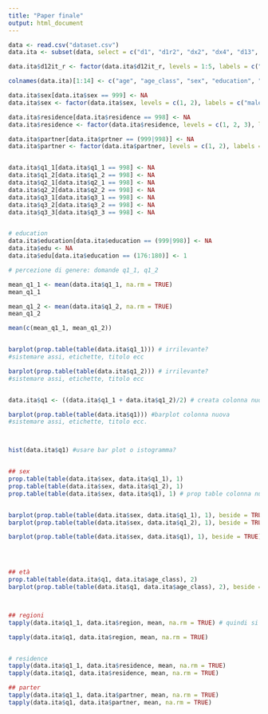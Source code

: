 ```yaml
---
title: "Paper finale"
output: html_document
---
```


```r
data <- read.csv("dataset.csv")
data.ita <- subset(data, select = c("d1", "d1r2", "dx2", "dx4", "d13", "dx21", "d12it_r", "q1_1", "q1_3", "q1_5", "q1_6", "q2_2", "q3_2", "q1_4"), subset = data$isocntry == "IT")

data.ita$d12it_r <- factor(data.ita$d12it_r, levels = 1:5, labels = c("NO", "NE", "CE", "SUD", "IS"))

colnames(data.ita)[1:14] <- c("age", "age_class", "sex", "education", "residence", "partner", "region", "q1_1", "q1_2", "q2_1", "q2_2", "q3_1", "q3_2", "q3_3")

data.ita$sex[data.ita$sex == 999] <- NA
data.ita$sex <- factor(data.ita$sex, levels = c(1, 2), labels = c("male", "female"))

data.ita$residence[data.ita$residence == 998] <- NA
data.ita$residence <- factor(data.ita$residence, levels = c(1, 2, 3), labels = c("village", "town", "city"))

data.ita$partner[data.ita$prtner == (999|998)] <- NA
data.ita$partner <- factor(data.ita$partner, levels = c(1, 2), labels = c("yes", "no"))


data.ita$q1_1[data.ita$q1_1 == 998] <- NA
data.ita$q1_2[data.ita$q1_2 == 998] <- NA
data.ita$q2_1[data.ita$q2_1 == 998] <- NA
data.ita$q2_2[data.ita$q2_2 == 998] <- NA
data.ita$q3_1[data.ita$q3_1 == 998] <- NA
data.ita$q3_2[data.ita$q3_2 == 998] <- NA
data.ita$q3_3[data.ita$q3_3 == 998] <- NA


# education
data.ita$education[data.ita$education == (999|998)] <- NA
data.ita$edu <- NA
data.ita$edu[data.ita$education == (176:180)] <- 1

```


```r
# percezione di genere: domande q1_1, q1_2

mean_q1_1 <- mean(data.ita$q1_1, na.rm = TRUE)
mean_q1_1

mean_q1_2 <- mean(data.ita$q1_2, na.rm = TRUE)
mean_q1_2

mean(c(mean_q1_1, mean_q1_2))


barplot(prop.table(table(data.ita$q1_1))) # irrilevante?
#sistemare assi, etichette, titolo ecc

barplot(prop.table(table(data.ita$q1_2))) # irrilevante?
#sistemare assi, etichette, titolo ecc


data.ita$q1 <- ((data.ita$q1_1 + data.ita$q1_2)/2) # creata colonna nuova

barplot(prop.table(table(data.ita$q1))) #barplot colonna nuova
#sistemare assi, etichette, titolo ecc.



hist(data.ita$q1) #usare bar plot o istogramma?


## sex
prop.table(table(data.ita$sex, data.ita$q1_1), 1)
prop.table(table(data.ita$sex, data.ita$q1_2), 1)
prop.table(table(data.ita$sex, data.ita$q1), 1) # prop table colonna nuova


barplot(prop.table(table(data.ita$sex, data.ita$q1_1), 1), beside = TRUE)
barplot(prop.table(table(data.ita$sex, data.ita$q1_2), 1), beside = TRUE)

barplot(prop.table(table(data.ita$sex, data.ita$q1), 1), beside = TRUE) # nero uomini, ,bianco donne




## età
prop.table(table(data.ita$q1, data.ita$age_class), 2)
barplot(prop.table(table(data.ita$q1, data.ita$age_class), 2), beside = TRUE) # proporzioni all'interno della classe d'età



## regioni
tapply(data.ita$q1_1, data.ita$region, mean, na.rm = TRUE) # quindi si possono paccare ulteriori indagini geografiche?!

tapply(data.ita$q1, data.ita$region, mean, na.rm = TRUE)


# residence
tapply(data.ita$q1_1, data.ita$residence, mean, na.rm = TRUE)
tapply(data.ita$q1, data.ita$residence, mean, na.rm = TRUE)

## parter
tapply(data.ita$q1_1, data.ita$partner, mean, na.rm = TRUE)
tapply(data.ita$q1, data.ita$partner, mean, na.rm = TRUE)

```